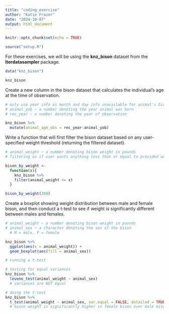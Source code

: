 ```yaml
---
title: "coding_exercise"
author: "Katie Frazer"
date: "2024-10-07"
output: html_document
---
```


```r
knitr::opts_chunk$set(echo = TRUE)
```

```r
source("setup.R")
```

For these exercises, we will be using the **knz_bison** dataset from the **lterdatasampler** package.

```r
data("knz_bison")

knz_bison
```

Create a new column in the bison dataset that calculates the individual's age at the time of observation.

```r
# only use year info as month and day info unavailable for animal's birthdate
# animal_yob ~ a number denoting the year animal was born
# rec_year ~ a number denoting the year of observation

knz_bison %>%
  mutate(animal_age_obs = rec_year-animal_yob)
```

Write a function that will first filter the bison dataset based on any user-specified weight threshold (returning the filtered dataset).

```r
# animal_weight ~ a number denoting bison weight in pounds
# filtering as if user wants anything less than or equal to provided weight

bison_by_weight <- 
  function(x){ 
    knz_bison %>%
    filter(animal_weight <= x)
  }

bison_by_weight(300)
```

Create a boxplot showing weight distribution between male and female bison, and then conduct a t-test to see if weight is significantly different between males and females.

```r
# animal_weight ~ a number denoting bison weight in pounds
# animal_sex ~ a character denoting the sex of the bison
  # M = male, F = female

knz_bison %>%
  ggplot(aes(x = animal_weight)) +
  geom_boxplot(aes(fill = animal_sex))
```

```r
# running a t-test

# testing for equal variances
knz_bison %>%
  levene_test(animal_weight ~ animal_sex)
  # variances are NOT equal

# doing the t-test 
knz_bison %>%
  t_test(animal_weight ~ animal_sex, var.equal = FALSE, detailed = TRUE)
  # bison weight is significantly higher in female bison over male mison
```
